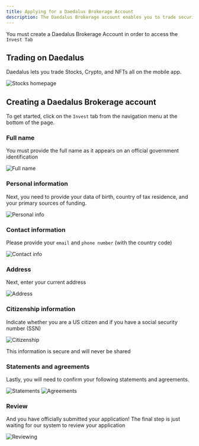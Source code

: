 ```yaml
---
title: Applying for a Daedalus Brokerage Account
description: The Daedalus Brokerage account enables you to trade securities and crypto directly on the mobile app
---
```


<Note>

You must create a Daedalus Brokerage Account in order to access the `Invest Tab`

</Note>

## Trading on Daedalus

Daedalus lets you trade Stocks, Crypto, and NFTs all on the mobile app.

<Frame>
  <img class="h-96" src="/images/mobile/stocks.png" alt="Stocks homepage" />
</Frame>

## Creating a Daedalus Brokerage account

To get started, click on the `Invest` tab from the navigation menu at the bottom of the page.

### Full name

You must provide the full name as it appears on an official government identification

<Frame>
  <img class="h-96" src="/images/mobile/name.png" alt="Full name" />
</Frame>

### Personal information

Next, you need to provide your data of birth, country of tax residence, and your primary sources of funding.

<Frame>
  <img
    class="h-96"
    src="/images/mobile/brokerage/personal-info.png"
    alt="Personal info"
  />
</Frame>

### Contact information

Please provide your `email` and `phone number` (with the country code)

<Frame>
  <img
    class="h-96"
    src="/images/mobile/brokerage/contact-info.png"
    alt="Contact info"
  />
</Frame>

### Address

Next, enter your current address

<Frame>
  <img class="h-96" src="/images/mobile/brokerage/address.png" alt="Address" />
</Frame>

### Citizenship information

Indicate whether you are a US citizen and if you have a social security number (SSN)

<Frame>
  <img
    class="h-96"
    src="/images/mobile/brokerage/citizenship.png"
    alt="Citizenship"
  />
</Frame>

<Note>

This information is secure and will never be shared

</Note>

### Statements and agreements

Lastly, you will need to confirm your following statements and agreements.

<Frame>
  <img
    class="h-96"
    src="/images/mobile/brokerage/statements.png"
    alt="Statements"
  />
</Frame>

<Frame>
  <img
    class="h-96"
    src="/images/mobile/brokerage/agreements.png"
    alt="Agreements"
  />
</Frame>

### Review

And you have officially submitted your application! The final step is just waiting for our system to review your application

<Frame>
  <img
    class="h-96"
    src="/images/mobile/brokerage/reviewing.png"
    alt="Reviewing"
  />
</Frame>
